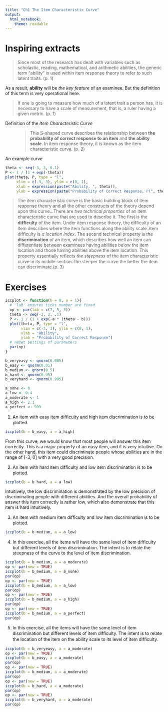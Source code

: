 ```yaml
---
title: "Ch1 The Item Characteristic Curve"
output: 
  html_notebook:
    theme: readable
---
```


# Inspiring extracts

> Since most of the research has dealt with variables such as scholastic, reading, mathematical, and arithmetic abilities, the generic term “ability” is used within item response theory to refer to such latent traits. (p. 1)

As a result, **ability** will be *the key feature* of an examinee. But the definition of this term is very operational here.

> If one is going to measure how much of a latent trait a person has, it is necessary to have a scale of measurement, that is, a ruler having a given metric. (p. 1)

Definition of the *Item Characteristic Curve*
: > This S-shaped curve describes the relationship between **the probability of correct response to an item** and **the ability scale**. In item response theory, it is known as the item characteristic curve. (p. 2)

An example curve

```r
theta <- seq(-3, 3, 0.1)
P <- 1 / (1 + exp(-theta))
plot(theta, P, type = "l",
     xlim = c(-3, 3), ylim = c(0, 1),
     xlab = expression(paste("Ability, ", theta)),
     ylab = expression(paste("Probability of Correct Response, P(", theta, ")")))
```

> The item characteristic curve is the basic building block of item response theory and all the other constructs of the theory depend upon this curve...There are *two technical properties* of an item characteristic curve that are used to describe it. The ﬁrst is the **difﬁculty** of the item. Under item response theory, the difﬁculty of an item describes where the item functions along the ability scale..item difﬁculty is *a location index*. The second technical property is the **discrimination** of an item, which describes how well an item can differentiate between examinees having abilities below the item location and those having abilities above the item location. This property essentially reﬂects *the steepness* of the item characteristic curve in its middle section.The steeper the curve the better the item can discriminate.(p. 3)

# Exercises

```r
iccplot <- function(b = 0, a = 1){
  # 'lab' ensures ticks number are fixed
  op <- par(lab = c(7, 5, 3))
  theta <- seq(-3, 3, .1)
  P <- 1 / (1 + exp(-a * (theta - b)))
  plot(theta, P, type = "l",
       xlim = c(-3, 3), ylim = c(0, 1),
       xlab = "Ability",
       ylab = "Probability of Correct Response")
  # reset settings of parameters
  par(op)
}
```

```r
b_veryeasy <- qnorm(0.005)
b_easy <- qnorm(0.05)
b_medium <- qnorm(0.5)
b_hard <- qnorm(0.95)
b_veryhard <- qnorm(0.995)

a_none <- 0
a_low <- 0.4
a_moderate <- 1
a_high <- 2.1
a_perfect <- 999
```

1. An item with easy item difﬁculty and high item discrimination is to be plotted.

```r
iccplot(b = b_easy, a = a_high)
```

From this curve, we would know that most people will answer this item correctly. This is a major property of an easy item, and it is very intuitive. On the other hand, this item could discriminate people whose abilities are in the range of [-3, 0] with a very good precision.

2. An item with hard item difﬁculty and low item discrimination is to be plotted.

```r
iccplot(b = b_hard, a = a_low)
```

Intuitively, the low discrimination is demonstrated by the low precision of discriminating people with different abilities. And the overall probability of answer this item correctly is rather low, which also demonstrate that this item is hard intuitively.

3. An item with medium item difﬁculty and low item discrimination is to be plotted.

```r
iccplot(b = b_medium, a = a_low)
```

4. In this exercise, all the items will have the same level of item difﬁculty but different levels of item discrimination. The intent is to relate the steepness of the curve to the level of item discrimination.

```r
iccplot(b = b_medium, a = a_moderate)
op <- par(new = TRUE)
iccplot(b = b_medium, a = a_none)
par(op)
op <- par(new = TRUE)
iccplot(b = b_medium, a = a_low)
par(op)
op <- par(new = TRUE)
iccplot(b = b_medium, a = a_high)
par(op)
op <- par(new = TRUE)
iccplot(b = b_medium, a = a_perfect)
par(op)
```

5. In this exercise, all the items will have the same level of item discrimination but different levels of item difﬁculty. The intent is to relate the location of the item on the ability scale to its level of item difﬁculty.

```r
iccplot(b = b_veryeasy, a = a_moderate)
op <- par(new = TRUE)
iccplot(b = b_easy, a = a_moderate)
par(op)
op <- par(new = TRUE)
iccplot(b = b_medium, a = a_moderate)
par(op)
op <- par(new = TRUE)
iccplot(b = b_hard, a = a_moderate)
par(op)
op <- par(new = TRUE)
iccplot(b = b_veryhard, a = a_moderate)
par(op)
```
